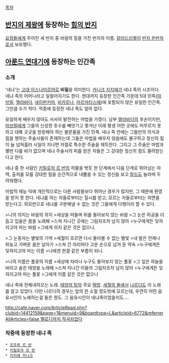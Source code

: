 [[목차]]

== [[반지의 제왕]]에 등장하는 [[힘의 반지]] ==
[[요정(반지의 제왕)|요정]]들에게 주어진 세 반지 중 바람의 힘을 가진 반지의 이름. [[갈라드리엘]]이 [[반지 운반자]]로서 보유했다.

== [[아룬드 연대기]]에 등장하는 인간족 ==
=== 소개 ===
'네냐'는 [[고대 이스나미르어]]로 '''비밀'''을 의미한다. [[카니크 지지에]]가 네냐 족의 시조이다. 네냐 족의 어머니라고 일컬어지기도 한다. 
현대까지 등장한 인간족 가운데 5대 민족([[마브릴]], [[엘라비다]], [[네이판키아]], [[비카르나]], [[아르마티스]]에)에 포함되지 않은 유일한 인간족. 그만큼 수가 적다. 작중에 등장한 네냐 족도 얼마 없다.

유일하게 배우지 않아도 서서히 발전하는 마법을 가졌다. 남부 [[엘라비다]]의 후손이지만, [[마브릴]]에게 그들의 신성한 호수를 빼앗기고 쫓겨난 이래 평생 어떤 곳에도 머무르지 못 하고 대륙 곳곳을 방랑해야 하는 불문율을 가진 민족.  네냐 족 안에는 그들만의 의식과 힘을 행하는 주술사들이 존재하는데 그들은 마법을 배우지 않음에도 불구하고 정신의 힘이 늘 넘쳐흘러 시일이 지나면 저절로 특수한 주술을 체득한다. 그리고 그 주술은 마법과 별반 다를 바가 없으며 네냐 주술사의 피를 받은 자들은 그 강대한 정신의 힘도 물려받는다고 한다.

네냐 중 한 사람인 [[키릴로차 르 반]]의 허물을 벗듯 한 단계에서 다음 단계로 뛰어넘는 마력, 출처를 모를 강대한 힘을 순간적으로 내뿜을 수 있는 정신을 보고 [[칼드]]도 놀라며 두려워했다. 

마법적 재능 덕에 개인적으로는 다른 사람들보다 뛰어난 경우가 많지만, 그 때문에 환영을 받지 못 한다. 네냐를 아는 자들로부터는 질시를 받고, 모르는 자들로부터는 외면을 받는다고. 외모만으로 네냐를 구분해낼 수 없는 것은 그들에게 다행이라 할 수 있다.

>나의 의지는 바람의 의지
>세상을 떠돌며 뒤를 돌아보지 않는 바람
>그 눈은 허공을 더듬고 입술은 꿈을 노래해
>스쳐 지나간 곳에는 그림자조차 남지 않아
>누구에게든 잊혀지고야 마는 바람
>그에게 의지 같은 것은 없으니.

>그 눈동자는 별빛의 기억
>세월이 흐르면 다시 돌아볼 수 없는 별빛
>내 발은 언제나 뒤늦고 가벼운 꿈은 날아가
>스쳐 간 자리마다 고운 손으로 남겨 둔 약속
>누구에게든 잊혀지고야 마는 이름
>나에겐 한결 같은 부름이 되니.

>나의 이름은 풀꽃의 이름
>세상에 자라나 누구도 돌아보지 않는 풀꽃
>그 잎은 하늘을 바라고 술은 태양을 노래해
>스쳐 지나간 이들의 그림자조차 남지 않아
>누구에게든 잊혀지고야 마는 풀꽃
>그에게 이름 같은 것은 없으니

네냐 족에 전해내려오는 노래. [[태양의 탑]]의 주요 [[떡밥]]. [[세월의 돌]]에서 [[나르디]]도 이 노래를 알고 있었다. 다만 나르디의 경우는 앞의 한 소절 정도밖에 모르는데, 우연히 어떤 음유시인이 노래하는걸 들은 정도. 그 음유시인이 네냐족이었을지도....

[[http://cafe.naver.com/ArticleRead.nhn?clubid=14412159&page=1&menuid=9&boardtype=L&articleid=6772&referrerAllArticles=false 멜로디까지 작곡되었다]]
=== 작중에 등장한 네냐 족 ===
 * [[조프뢰 르 반]]
 * [[키릴로차 르 반]]
 * [[지지에 카니크]]
